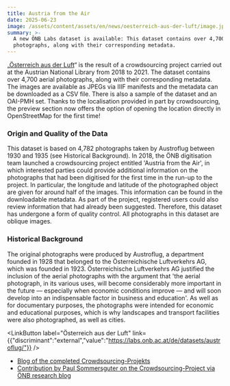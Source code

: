 ```yaml
---
title: Austria from the Air
date: 2025-06-23
image: /assets/content/assets/en/news/oesterreich-aus-der-luft/image.jpg
summary: >-
  A new ÖNB Labs dataset is available: This dataset contains over 4,700 aerial
  photographs, along with their corresponding metadata.
---
```

„[Österreich aus der Luft](https://labs.onb.ac.at/de/datasets/austroflug/)“ is the result of a crowdsourcing project carried out at the Austrian National Library from 2018 to 2021. The dataset contains over 4,700 aerial photographs, along with their corresponding metadata. The images are available as JPEGs via IIIF manifests and the metadata can be downloaded as a CSV file. There is also a sample of the dataset and an OAI-PMH set. Thanks to the localisation provided in part by crowdsourcing, the preview section now offers the option of opening the location directly in OpenStreetMap for the first time!

### **Origin and Quality of the Data**

This dataset is based on 4,782 photographs taken by Austroflug between 1930 and 1935 (see Historical Background). In 2018, the ÖNB digitisation team launched a crowdsourcing project entitled 'Austria from the Air', in which interested parties could provide additional information on the photographs that had been digitised for the first time in the run-up to the project. In particular, the longitude and latitude of the photographed object are given for around half of the images. This information can be found in the downloadable metadata. As part of the project, registered users could also review information that had already been suggested. Therefore, this dataset has undergone a form of quality control. All photographs in this dataset are oblique images.

### **Historical Background**

The original photographs were produced by Austroflug, a department founded in 1928 that belonged to the Österreichische Luftverkehrs AG, which was founded in 1923. Österreichische Luftverkehrs AG justified the inclusion of the aerial photographs with the argument that 'the aerial photograph, in its various uses, will become considerably more important in the future — especially when economic conditions improve — and will soon develop into an indispensable factor in business and education'. As well as for documentary purposes, the photographs were intended for economic and educational purposes, which is why landscapes and transport facilities were also photographed, as well as cities.

<LinkButton label="Österreich aus der Luft" link={{"discriminant":"external","value":"https://labs.onb.ac.at/de/datasets/austroflug/"}} />

* [Blog of the completed Crowdsourcing-Projekts](https://crowdsourcing.onb.ac.at/blog/)
* [Contribution by Paul Sommersguter on the Crowdsourcing-Project via ÖNB research blog](https://www.onb.ac.at/mehr/blogs/historische-luftbilder-gemeinsam-erschliessen)
